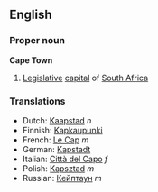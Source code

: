 ==English==

===Proper noun===
'''Cape Town'''
# [[Legislative]] [[capital]] of [[South Africa]]

===Translations===
*Dutch: [[Kaapstad]] ''n''
*Finnish: [[Kapkaupunki]]
*French: [[Le Cap]] ''m''
*German: [[Kapstadt]]
*Italian: [[Città del Capo]] ''f''
*Polish: [[Kapsztad]] ''m''
*Russian: [[Кейптаун]] ''m''